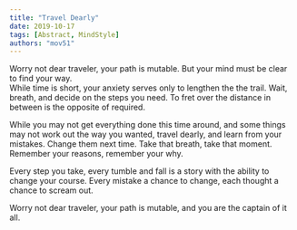 ```yaml
---
title: "Travel Dearly"
date: 2019-10-17
tags: [Abstract, MindStyle]
authors: "mov51"
---
```


Worry not dear traveler, your path is mutable. But your mind must be clear to find your way.  
While time is short, your anxiety serves only to lengthen the the trail. Wait, breath, and decide on the steps you need. To fret over the distance in between is the opposite of required.  
  
While you may not get everything done this time around, and some things may not work out the way you wanted, travel dearly, and learn from your mistakes. Change them next time. Take that breath, take that moment. Remember your reasons, remember your why.  
  
Every step you take, every tumble and fall is a story with the ability to change your course. Every mistake a chance to change, each thought a chance to scream out.  
  
Worry not dear traveler, your path is mutable, and you are the captain of it all.  
